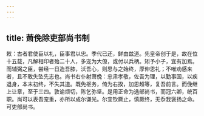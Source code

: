 ```yaml
---
---
---
```

title: 萧俛除吏部尚书制
---



敕：古者君使臣以礼，臣事君以忠。季代已还，鲜由兹道。先皇帝创于是，故在位十五载，凡解相印者殆二十人，多宠为大僚，或付以兵柄。矧予小子，宜有加焉。而辅弼之臣，尝经一日造吾膝，沃吾心，则思与之始终，厚伸恩礼；不唯劝感来者，且不敢失坠先志也。尚书右仆射萧俛：忠肃孝敬，佐吾为理，以勤事国，以疾退身，本末初终，不失其道。既免枢务，倚为右揆，加恩超等，复吾前言。而俛继上让章，至于三四。敦谕烦切，陈乞弥坚。是用正命为选部尚书，而冠六卿，统百职。尚可以表吾宠重，亦所以成尔谦光。尔宜钦厥止，慎厥终，无忝我褒扬之命。可吏部尚书。